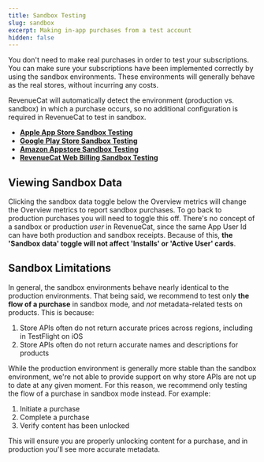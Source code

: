 ```yaml
---
title: Sandbox Testing
slug: sandbox
excerpt: Making in-app purchases from a test account
hidden: false
---
```


You don't need to make real purchases in order to test your subscriptions. You can make sure your subscriptions have been implemented correctly by using the sandbox environments. These environments will generally behave as the real stores, without incurring any costs.

RevenueCat will automatically detect the environment (production vs. sandbox) in which a purchase occurs, so no additional configuration is required in RevenueCat to test in sandbox.

- **[Apple App Store Sandbox Testing ](/test-and-launch/sandbox/apple-app-store)**
- **[Google Play Store Sandbox Testing ](/test-and-launch/sandbox/google-play-store)**
- **[Amazon Appstore Sandbox Testing ](/test-and-launch/sandbox/amazon-store-sandbox-testing)**
- **[RevenueCat Web Billing Sandbox Testing ](/web/web-billing/testing)**

## Viewing Sandbox Data

Clicking the sandbox data toggle below the Overview metrics will change the Overview metrics to report sandbox purchases. To go back to production purchases you will need to toggle this off. There's no concept of a sandbox or production _user_ in RevenueCat, since the same App User Id can have both production and sandbox receipts. Because of this, **the 'Sandbox data' toggle will not affect 'Installs' or 'Active User' cards**.

## Sandbox Limitations

In general, the sandbox environments behave nearly identical to the production environments. That being said, we recommend to test only **the flow of a purchase** in sandbox mode, and _not_ metadata-related tests on products. This is because:

1. Store APIs often do not return accurate prices across regions, including in TestFlight on iOS
2. Store APIs often do not return accurate names and descriptions for products

While the production environment is generally more stable than the sandbox environment, we're not able to provide support on why store APIs are not up to date at any given moment. For this reason, we recommend only testing the flow of a purchase in sandbox mode instead. For example:

1. Initiate a purchase
2. Complete a purchase
3. Verify content has been unlocked

This will ensure you are properly unlocking content for a purchase, and in production you'll see more accurate metadata.
